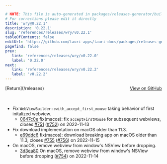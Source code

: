 ```yaml
---

# NOTE: This file is auto-generated in packages/releases-generator/build.ts
# For corrections please edit it directly
title: 'wry@0.22.1'
description: '0.22.1'
slug: 'references/releases/wry/v0.22.1'
tableOfContents: false
editUrl: 'https://github.com/tauri-apps/tauri-docs/packages/releases-generator/build.ts'
pagefind: false
prev:
   link: 'references/releases/wry/v0.22.0'
   label: '0.22.0'
next:
   link: 'references/releases/wry/v0.22.2'
   label: 'v0.22.2'
---
```


			

<ReleaseSidebar slug="references/releases/wry"  packageName="wry" />

<div style="margin-bottom:3rem; display: flex; justify-content: space-between; align-items: center"><span>[Return](/releases)</span><span><a href="https://github.com/tauri-apps/wry/releases/tag/wry-v0.22.1">View on GitHub</a></span></div>

- Fix `WebViewBuilder::with_accept_first_mouse` taking behavior of first initalized webview.
  - [0647c0e](https://github.com/tauri-apps/wry/commit/0647c0efe131566ffbab0729e9d74355155c3c32) fix(macos): fix `acceptFirstMouse` for subsequent webviews, closes [#751](https://github.com/tauri-apps/wry/pull/751) ([#752](https://github.com/tauri-apps/wry/pull/752)) on 2022-11-13
- Fix download implementation on macOS older than 11.3.
  - [e69ddc6](https://github.com/tauri-apps/wry/commit/e69ddc6943770aa8baa02431bb037bbdcb3cbd80) fix(macos): download breaking app on macOS older than 11.3, closes [#755](https://github.com/tauri-apps/wry/pull/755) ([#756](https://github.com/tauri-apps/wry/pull/756)) on 2022-11-15
- On macOS, remove webview from window&#39;s NSView before dropping.
  - [3d3ea80](https://github.com/tauri-apps/wry/commit/3d3ea80808a327c546d8bbd97e06ef4b8feb32d0) On macOS, remove webview from window&#39;s NSView before dropping ([#754](https://github.com/tauri-apps/wry/pull/754)) on 2022-11-14

